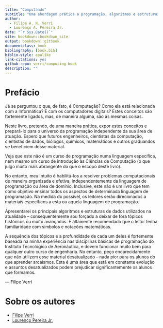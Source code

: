 ```yaml
---
title: "Computando"
subtitle: "Uma abordagem prática a programação, algoritmos e estruturas de dados"
author:
  - Filipe A. N. Verri
  - Lourenço A. Pereira Jr.
date: "`r Sys.Date()`"
site: bookdown::bookdown_site
output: bookdown::gitbook
documentclass: book
bibliography: [book.bib]
biblio-style: apalike
link-citations: yes
github-repo: verri/computing-book
description: ""
---
```


# Prefácio {-}

Já se perguntou o que, de fato, é Computação? Como ela está relacionada com a
Informática? E com os computadores digitais? Estes conceitos são fortemente
ligados, mas, de maneira alguma, são as mesmas coisas.

Neste livro, pretendo, de uma maneira prática, expor estes conceitos e
prepará-lo para o universo da programação independente da sua área de atuação.
Espero que futuros engenheiros, cientistas da computação, cientistas de dados,
biólogos, químicos, matemáticos e outros graduandos se beneficiem desse
material.

Veja que este não é um curso de programação numa linguagem específica, nem
mesmo um curso de introdução às Ciências de Computação (o que julgo muito mais
abrangente do que o escopo deste livro).

No entanto, meu intuito é habilitá-los a resolver problemas computacionais de
maneira organizada e efetiva, independentemente da linguagem de programação ou
área de domínio.  Inclusive, este não é um livro que tem como objetivo ensinar
todos os aspectos de determinada linguagem de programação.  Na medida do
possível, os leitores serão direcionados a materiais específicos a esta ou
aquela linguagem de programação.

Apresentarei os principais algoritmos e estruturas de dados utilizados na
atualidade -- consequentemente sou forçado a deixar de fora tópicos históricos
ou muito avançados.  É altamente recomendado que o leitor tenha familiaridade
com símbolos e notações matemáticas.

A sequência dos tópicos e a profundidade de cada um deles é fortemente baseada
na minha experiência nas disciplinas básicas de programação do Instituto
Tecnológico de Aeronáutica, e devem funcionar muito bem para qualquer outro
curso de engenharia.  No entanto, peço encarecidamente que não utilizem esse
material desatualizado -- nada pior para os alunos do que aprender arcaísmos.
Esta é uma área que está em constante evolução e assuntos desatualizados podem
prejudicar significantemente os alunos que formamos.

--- Filipe Verri

# Sobre os autores {-}

- [Filipe Verri](http://www.comp.ita.br/~verri)
- [Lourenço Pereira Jr.](http://www.comp.ita.br/~ljr)
